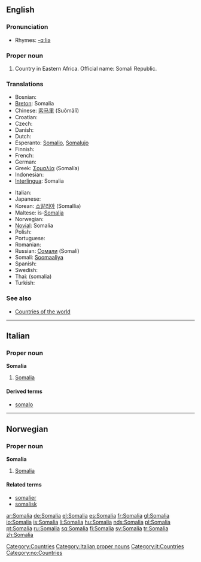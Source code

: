 {{see|Somália}}
==English==
{{wikipedia}}

===Pronunciation===
* Rhymes: [[Rhymes:English:-ɑːliə|-ɑːliə]]

===Proper noun===
{{en-proper noun}}

# Country in Eastern Africa. Official name: Somali Republic.

===Translations===
{{rfc-level|Translations at L3+ (AutoFormat would have corrected level of Translations)}}
{{top}}
* Bosnian: {{t-|bs|Somalija|f}}
* [[Breton]]: Somalia
* Chinese: [[索马里]] (Suǒmǎlǐ)
* Croatian: {{t-|hr|Somalija|f}}
* Czech: {{t-|cs|Somálsko|n}}
* Danish: {{t-|da|Somalia}}
* Dutch: {{t+|nl|Somalië}}
* Esperanto: [[Somalio]], [[Somalujo]]
* Finnish: {{t+|fi|Somalia}}
* French: {{t+|fr|Somalie|f}}
* German: {{t+|de|Somalia}}
* Greek: [[Σομαλία]] (Somalía) {{f}}
* Indonesian: {{t-|id|Somalia|xs=Indonesian}}
* [[Interlingua]]: Somalia
{{mid}}
* Italian: {{t-|it|Somalia|f}}
* Japanese: {{t+|ja|ソマリア|tr=Somaria|sc=Jpan}}
* Korean: [[소말리아]] (Somallia)
* Maltese: is-[[Somalja]]
* Norwegian: {{t-|no|Somalia}}
* [[Novial]]: Somalia
* Polish: {{t+|pl|Somalia|f}}
* Portuguese: {{t+|pt|Somália}}
* Romanian: {{t-|ro|Somalia|f}}
* Russian: [[Сомали]] (Somalí)
* Somali: [[Soomaaliya]]
* Spanish: {{t+|es|Somalia|f}}
* Swedish: {{t+|sv|Somalia}}
* Thai: {{Thai|[[โซมาเลีย]]}} (somalia)
* Turkish: {{t+|tr|Somali}}
{{bottom}}

===See also===
* [[Appendix:Countries of the world|Countries of the world]]

[[Category:Countries]]

----

==Italian==
{{wikipedia|lang=it}}

===Proper noun===
'''Somalia''' {{f}}

# [[#English|Somalia]]

====Derived terms====
* [[somalo]]

[[Category:Italian proper nouns]]
[[Category:it:Countries]]

----

==Norwegian==

===Proper noun===
'''Somalia'''

# [[#English|Somalia]]

====Related terms====
* [[somalier]]
* [[somalisk]]

[[Category:no:Countries]]

[[ar:Somalia]]
[[de:Somalia]]
[[el:Somalia]]
[[es:Somalia]]
[[fr:Somalia]]
[[gl:Somalia]]
[[io:Somalia]]
[[is:Somalia]]
[[li:Somalia]]
[[hu:Somalia]]
[[nds:Somalia]]
[[pl:Somalia]]
[[pt:Somalia]]
[[ru:Somalia]]
[[sq:Somalia]]
[[fi:Somalia]]
[[sv:Somalia]]
[[tr:Somalia]]
[[zh:Somalia]]